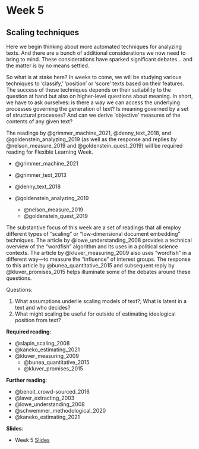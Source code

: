 # Week 5

## Scaling techniques

Here we begin thinking about more automated techniques for analyzing texts. And there are a bunch of additional considerations we now need to bring to mind. These considerations have sparked significant debates... and the matter is by no means settled.

So what is at stake here? In weeks to come, we will be studying various techniques to 'classify,' 'position' or 'score' texts based on their features. The success of these techniques depends on their suitability to the question at hand but also on higher-level questions about meaning. In short, we have to ask ourselves: is there a way we can access the underlying processes governing the generation of text? Is meaning governed by a set of structural processes? And can we derive 'objective' measures of the contents of any given text?

The readings by @grimmer_machine_2021, @denny_text_2018, and @goldenstein_analyzing_2019 (as well as the response and replies by @nelson_measure_2019 and @goldenstein_quest_2019) will be required reading for Flexible Learning Week. 

- @grimmer_machine_2021
- @grimmer_text_2013
- @denny_text_2018

- @goldenstein_analyzing_2019
  - @nelson_measure_2019
  - @goldenstein_quest_2019
  
The substantive focus of this week are a set of readings that all employ different types of "scaling" or "low-dimensional document embedding" techniques. The article by @lowe_understanding_2008 provides a technical overview of the "wordfish" algorithm and its uses in a political science contexts. The article by @kluver_measuring_2009 also uses "wordfish" in a different way---to measure the "influence" of interest groups. The response to this article by @bunea_quantitative_2015 and subsequent reply by @kluver_promises_2015 helps illuminate some of the debates around these questions. 

Questions:

1. What assumptions underlie scaling models of text?; What is latent in a text and who decides?
2. What might scaling be useful for outside of estimating ideological position from text?

**Required reading**:

- @slapin_scaling_2008
- @kaneko_estimating_2021
- @kluver_measuring_2009
  - @bunea_quantitative_2015
  - @kluver_promises_2015

**Further reading**:

- @benoit_crowd-sourced_2016
- @laver_extracting_2003
- @lowe_understanding_2008
- @schwemmer_methodological_2020
- @kaneko_estimating_2021

**Slides**:

- Week 5 [Slides](https://docs.google.com/presentation/d/1oG0JBlnRaOZ1kJIkzM13kmEpM1R29mFE_50QAZnv0bQ/edit?usp=sharing)
